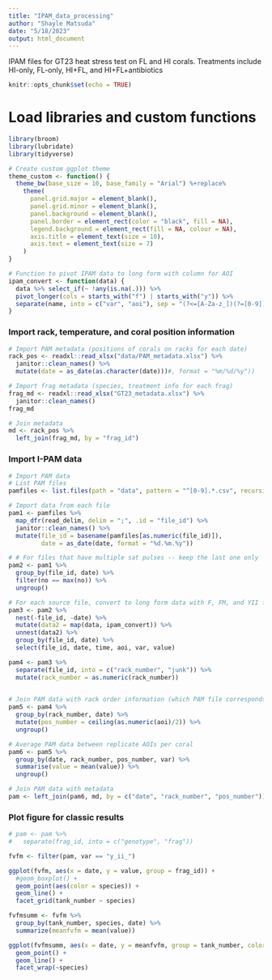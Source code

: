 ```yaml
---
title: "IPAM_data_processing"
author: "Shayle Matsuda"
date: "5/18/2023"
output: html_document
---
```


IPAM files for GT23 heat stress test on FL and HI corals. Treatments include HI-only, FL-only, HI+FL, and HI+FL+antibiotics
```r
knitr::opts_chunk$set(echo = TRUE)
```


# Load libraries and custom functions
```r
library(broom)
library(lubridate)
library(tidyverse)

# Create custom ggplot theme
theme_custom <- function() {
  theme_bw(base_size = 10, base_family = "Arial") %+replace%
    theme(
      panel.grid.major = element_blank(), 
      panel.grid.minor = element_blank(), 
      panel.background = element_blank(),
      panel.border = element_rect(color = "black", fill = NA),
      legend.background = element_rect(fill = NA, colour = NA),
      axis.title = element_text(size = 10),
      axis.text = element_text(size = 7)
    )
}

# Function to pivot IPAM data to long form with column for AOI
ipam_convert <- function(data) {
  data %>% select_if(~ !any(is.na(.))) %>%
  pivot_longer(cols = starts_with("f") | starts_with("y")) %>%
  separate(name, into = c("var", "aoi"), sep = "(?<=[A-Za-z_])(?=[0-9])")
}
```


### Import rack, temperature, and coral position information
```r
# Import PAM metadata (positions of corals on racks for each date)
rack_pos <- readxl::read_xlsx("data/PAM_metadata.xlsx") %>%
  janitor::clean_names() %>%
  mutate(date = as_date(as.character(date)))#, format = "%m/%d/%y"))

# Import frag metadata (species, treatment info for each frag)
frag_md <- readxl::read_xlsx("GT23_metadata.xlsx") %>%
  janitor::clean_names()
frag_md

# Join metadata
md <- rack_pos %>% 
  left_join(frag_md, by = "frag_id")
```

### Import I-PAM data
```r
# Import PAM data
# List PAM files
pamfiles <- list.files(path = "data", pattern = "^[0-9].*.csv", recursive = TRUE, full.names = TRUE)

# Import data from each file
pam1 <- pamfiles %>%
  map_dfr(read_delim, delim = ";", .id = "file_id") %>%
  janitor::clean_names() %>%
  mutate(file_id = basename(pamfiles[as.numeric(file_id)]),
         date = as_date(date, format = "%d.%m.%y"))

# # For files that have multiple sat pulses -- keep the last one only
pam2 <- pam1 %>%
  group_by(file_id, date) %>%
  filter(no == max(no)) %>%
  ungroup()

# For each source file, convert to long form data with F, FM, and YII for each AOI
pam3 <- pam2 %>%
  nest(-file_id, -date) %>%
  mutate(data2 = map(data, ipam_convert)) %>%
  unnest(data2) %>%
  group_by(file_id, date) %>%
  select(file_id, date, time, aoi, var, value)

pam4 <- pam3 %>%
  separate(file_id, into = c("rack_number", "junk")) %>%
  mutate(rack_number = as.numeric(rack_number))
  

# Join PAM data with rack order information (which PAM file corresponds to which rack of corals)
pam5 <- pam4 %>%
  group_by(rack_number, date) %>%
  mutate(pos_number = ceiling(as.numeric(aoi)/2)) %>%
  ungroup()

# Average PAM data between replicate AOIs per coral
pam6 <- pam5 %>%
  group_by(date, rack_number, pos_number, var) %>%
  summarise(value = mean(value)) %>%
  ungroup()

# Join PAM data with metadata
pam <- left_join(pam6, md, by = c("date", "rack_number", "pos_number"))
```

### Plot figure for classic results
```r
# pam <- pam %>%
#   separate(frag_id, into = c("genotype", "frag")) 

fvfm <- filter(pam, var == "y_ii_")

ggplot(fvfm, aes(x = date, y = value, group = frag_id)) +
  #geom_boxplot() +
  geom_point(aes(color = species)) +
  geom_line() +
  facet_grid(tank_number ~ species)

fvfmsumm <- fvfm %>%
  group_by(tank_number, species, date) %>%
  summarize(meanfvfm = mean(value))

ggplot(fvfmsumm, aes(x = date, y = meanfvfm, group = tank_number, color = factor(tank_number))) +
  geom_point() +
  geom_line() +
  facet_wrap(~species)
 

```
